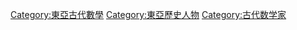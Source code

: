 [[Category:東亞古代數學|Category:東亞古代數學]]
[[Category:東亞歷史人物|Category:東亞歷史人物]]
[[Category:古代数学家|Category:古代数学家]]